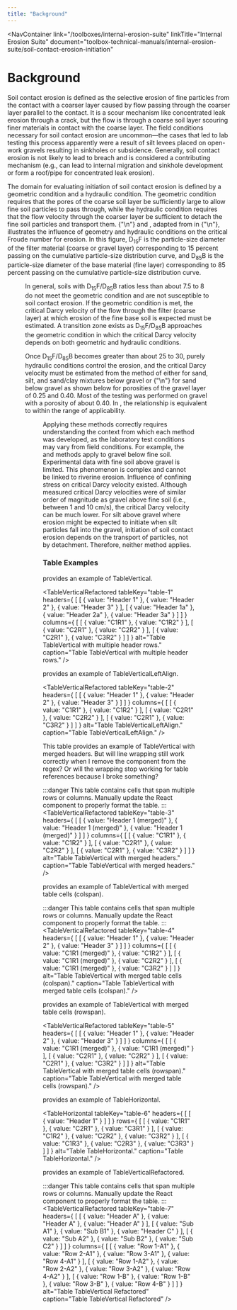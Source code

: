 ```yaml
---
title: "Background"
---
```



<NavContainer 
  link="/toolboxes/internal-erosion-suite"
  linkTitle="Internal Erosion Suite"
  document="toolbox-technical-manuals/internal-erosion-suite/soil-contact-erosion-initiation"
></NavContainer>

# Background

Soil contact erosion is defined as the selective erosion of fine particles from the contact with a coarser layer caused by flow passing through the
coarser layer parallel to the contact. It is a scour mechanism like concentrated leak erosion through a crack, but the flow is through a coarse soil
layer scouring finer materials in contact with the coarse layer. The field conditions necessary for soil contact erosion are uncommon—the cases that
led to lab testing this process apparently were a result of silt levees placed on open-work gravels resulting in sinkholes or subsidence. Generally,
soil contact erosion is not likely to lead to breach and is considered a contributing mechanism (e.g., can lead to internal migration and sinkhole
development or form a roof/pipe for concentrated leak erosion).

The domain for evaluating initiation of soil contact erosion is defined by a geometric condition and a hydraulic condition. The geometric condition
requires that the pores of the coarse soil layer be sufficiently large to allow fine soil particles to pass through, while the hydraulic condition
requires that the flow velocity through the coarser layer be sufficient to detach the fine soil particles and transport them.
{"\n"}<FigReference figKey="figure-8" /> and <TableReference tableKey="table-3" />, adapted from <Citation citationKey="Brauns1985" /> in
{"\n"}<Citation citationKey="Robbins2018" />, illustrates the influence of geometry and hydraulic conditions on the critical Froude number for
erosion. In this figure, D<sub>15</sub>F is the particle-size diameter of the filter material (coarse or gravel layer) corresponding to 15 percent
passing on the cumulative particle-size distribution curve, and D<sub>85</sub>B is the particle-size diameter of the base material (fine layer)
corresponding to 85 percent passing on the cumulative particle-size distribution curve.

<Figure
  figKey="figure-8"
  src="figures\toolbox-technical-manuals\internal-erosion-suite\soil-contact-erosion-initiation/figure8.png"
  alt="Influence of geometric and hydraulic conditions on critical Froude number for erosion (adapted from Brauns 1985)."
  caption="Influence of geometric and hydraulic conditions on critical Froude number for erosion (adapted from Brauns 1985)."
/>

In general, soils with D<sub>15</sub>F/D<sub>85</sub>B ratios less than about 7.5 to 8 do not meet the geometric condition and are not susceptible to
soil contact erosion. If the geometric condition is met, the critical Darcy velocity of the flow through the filter (coarse layer) at which erosion of
 the fine base soil is expected must be estimated. A transition zone exists as D<sub>15</sub>F/D<sub>85</sub>B approaches the geometric condition in
which the critical Darcy velocity depends on both geometric and hydraulic conditions.

Once D<sub>15</sub>F/D<sub>85</sub>B becomes greater than about 25 to 30, purely hydraulic conditions control the erosion, and the critical Darcy
velocity must be estimated from the method of either <Citation citationKey="Guidoux2010" /> for sand, silt, and sand/clay mixtures below gravel or
{"\n"}<Citation citationKey="Brauns1985" /> for sand below gravel as shown below for porosities of the gravel layer of 0.25 and 0.40. Most of the
testing was performed on gravel with a porosity of about 0.40. In <FigReference figKey="figure-9" />, the <Citation citationKey="Brauns1985" />
relationship is equivalent to <Citation citationKey="Guidoux2010" /> within the range of applicability.

<Figure
  figKey="figure-9"
  src="figures\toolbox-technical-manuals\internal-erosion-suite\soil-contact-erosion-initiation/figure9.png"
  alt="Critical Darcy velocity for initiation of soil contact erosion."
  caption="Critical Darcy velocity for initiation of soil contact erosion."
/>

Applying these methods correctly requires understanding the context from which each method was developed, as the laboratory test conditions may vary
from field conditions. For example, the <Citation citationKey="Guidoux2010" /> and <Citation citationKey="Brauns1985" /> methods apply to gravel
below fine soil. Experimental data with fine soil above gravel is limited. This phenomenon is complex and cannot be linked to riverine erosion.
Influence of confining stress on critical Darcy velocity existed. Although measured critical Darcy velocities were of similar order of magnitude as
gravel above fine soil (i.e., between 1 and 10 cm/s), the critical Darcy velocity can be much lower. For silt above gravel where erosion might be
expected to initiate when silt particles fall into the gravel, initiation of soil contact erosion depends on the transport of particles, not by
detachment. Therefore, neither method applies.

### Table Examples

<TableReference tableKey="table-1" /> provides an example of TableVertical.

<TableVerticalRefactored
  tableKey="table-1"
  headers={
[
    [
      { value: "Header 1" },
      { value: "Header 2" },
      { value: "Header 3" }
    ],
    [
      { value: "Header 1a" },
      { value: "Header 2a" },
      { value: "Header 3a" }
    ]
  ]
  }
  columns={
[
    [
      { value: "C1R1" },
      { value: "C1R2" }
    ],
    [
      { value: "C2R1" },
      { value: "C2R2" }
    ],
    [
      { value: "C2R1" },
      { value: "C3R2" }
    ]
  ]
  }
  alt="Table TableVertical with multiple header rows."
  caption="Table TableVertical with multiple header rows."
/>

<TableReference tableKey="table-2" /> provides an example of TableVerticalLeftAlign.

<TableVerticalRefactored
  tableKey="table-2"
  headers={
[
    [
      { value: "Header 1" },
      { value: "Header 2" },
      { value: "Header 3" }
    ]
  ]
  }
  columns={
[
    [
      { value: "C1R1" },
      { value: "C1R2" }
    ],
    [
      { value: "C2R1" },
      { value: "C2R2" }
    ],
    [
      { value: "C2R1" },
      { value: "C3R2" }
    ]
  ]
  }
  alt="Table TableVerticalLeftAlign."
  caption="Table TableVerticalLeftAlign."
/>

This table <TableReference tableKey="table-3" /> provides an example of TableVertical with merged headers. But will line wrapping still work
correctly when I remove the component from the regex? Or will the wrapping stop working for table references because I broke something?

:::danger
This table contains cells that span multiple rows or columns. Manually update the React component to properly format the table.
:::
<TableVerticalRefactored
  tableKey="table-3"
  headers={
[
    [
      { value: "Header 1 (merged)" },
      { value: "Header 1 (merged)" },
      { value: "Header 1 (merged)" }
    ]
  ]
  }
  columns={
[
    [
      { value: "C1R1" },
      { value: "C1R2" }
    ],
    [
      { value: "C2R1" },
      { value: "C2R2" }
    ],
    [
      { value: "C2R1" },
      { value: "C3R2" }
    ]
  ]
  }
  alt="Table TableVertical with merged headers."
  caption="Table TableVertical with merged headers."
/>

<TableReference tableKey="table-4" /> provides an example of TableVertical with merged table cells (colspan).

:::danger
This table contains cells that span multiple rows or columns. Manually update the React component to properly format the table.
:::
<TableVerticalRefactored
  tableKey="table-4"
  headers={
[
    [
      { value: "Header 1" },
      { value: "Header 2" },
      { value: "Header 3" }
    ]
  ]
  }
  columns={
[
    [
      { value: "C1R1 (merged)" },
      { value: "C1R2" }
    ],
    [
      { value: "C1R1 (merged)" },
      { value: "C2R2" }
    ],
    [
      { value: "C1R1 (merged)" },
      { value: "C3R2" }
    ]
  ]
  }
  alt="Table TableVertical with merged table cells (colspan)."
  caption="Table TableVertical with merged table cells (colspan)."
/>

<TableReference tableKey="table-5" /> provides an example of TableVertical with merged table cells (rowspan).

<TableVerticalRefactored
  tableKey="table-5"
  headers={
[
    [
      { value: "Header 1" },
      { value: "Header 2" },
      { value: "Header 3" }
    ]
  ]
  }
  columns={
[
    [
      { value: "C1R1 (merged)" },
      { value: "C1R1 (merged)" }
    ],
    [
      { value: "C2R1" },
      { value: "C2R2" }
    ],
    [
      { value: "C2R1" },
      { value: "C3R2" }
    ]
  ]
  }
  alt="Table TableVertical with merged table cells (rowspan)."
  caption="Table TableVertical with merged table cells (rowspan)."
/>

<TableReference tableKey="table-6" /> provides an example of TableHorizontal.

<TableHorizontal
  tableKey="table-6"
  headers={
[
    [
      { value: "Header 1" }
    ]
  ]
  }
  rows={
[
    [
      { value: "C1R1" },
      { value: "C2R1" },
      { value: "C3R1" }
    ],
    [
      { value: "C1R2" },
      { value: "C2R2" },
      { value: "C3R2" }
    ],
    [
      { value: "C1R3" },
      { value: "C2R3" },
      { value: "C3R3" }
    ]
  ]
  }
  alt="Table TableHorizontal."
  caption="Table TableHorizontal."
/>

<TableReference tableKey="table-7" /> provides an example of TableVerticalRefactored.

:::danger
This table contains cells that span multiple rows or columns. Manually update the React component to properly format the table.
:::
<TableVerticalRefactored
  tableKey="table-7"
  headers={
[
    [
      { value: "Header A" },
      { value: "Header A" },
      { value: "Header A" }
    ],
    [
      { value: "Sub A1" },
      { value: "Sub B1" },
      { value: "Header C" }
    ],
    [
      { value: "Sub A2" },
      { value: "Sub B2" },
      { value: "Sub C2" }
    ]
  ]
  }
  columns={
[
    [
      { value: "Row 1-A1" },
      { value: "Row 2-A1" },
      { value: "Row 3-A1" },
      { value: "Row 4-A1" }
    ],
    [
      { value: "Row 1-A2" },
      { value: "Row 2-A2" },
      { value: "Row 3-A2" },
      { value: "Row 4-A2" }
    ],
    [
      { value: "Row 1-B" },
      { value: "Row 1-B" },
      { value: "Row 3-B" },
      { value: "Row 4-B" }
    ]
  ]
  }
  alt="Table TableVertical Refactored"
  caption="Table TableVertical Refactored"
/>

<CitationFootnote />